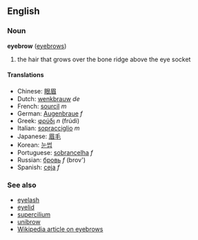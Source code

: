 ==English==
===Noun===
'''eyebrow''' ([[eyebrows]])
# the hair that grows over the bone ridge above the eye socket

====Translations====
*Chinese: [[眼眉]]
*Dutch: [[wenkbrauw]] ''de''
*French: [[sourcil]] ''m''
*German: [[Augenbraue]] ''f''
*Greek: [[φρύδι]] ''n'' (frúdi)
*Italian: [[sopracciglio]] ''m''
*Japanese: [[眉毛]]
*Korean: [[눈썹]]
*Portuguese: [[sobrancelha]] ''f''
*Russian: [[бровь]] ''f'' (brov')
*Spanish: [[ceja]] ''f''

===See also===
*[[eyelash]]
*[[eyelid]]
*[[supercilium]]
*[[unibrow]]
*[[w:Eyebrow|Wikipedia article on eyebrows]]